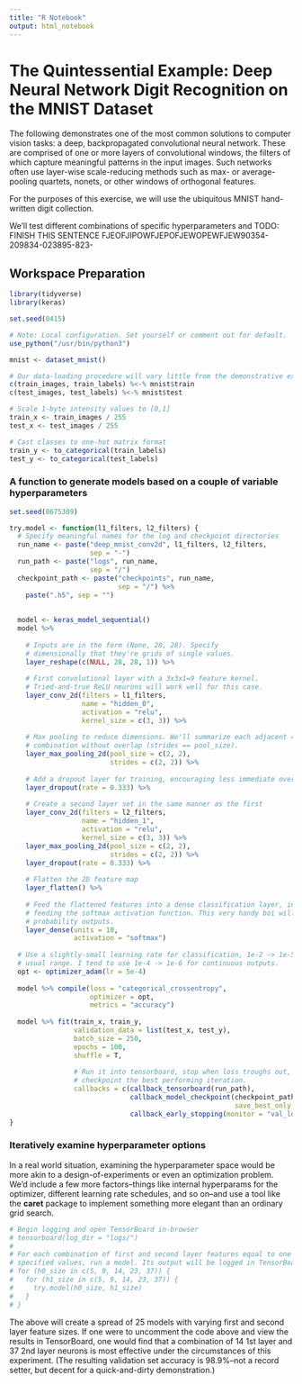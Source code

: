 ```yaml
---
title: "R Notebook"
output: html_notebook
---
```


# The Quintessential Example: Deep Neural Network Digit Recognition on the MNIST Dataset

The following demonstrates one of the most common solutions to computer vision tasks: a deep, backpropagated convolutional neural network. These are comprised of one or more layers of convolutional windows, the filters of which capture meaningful patterns in the input images. Such networks often use layer-wise scale-reducing methods such as max- or average-pooling quartets, nonets, or other windows of orthogonal features.


For the purposes of this exercise, we will use the ubiquitous MNIST hand-written digit collection.


We'll test different combinations of specific hyperparameters and TODO: FINISH THIS SENTENCE FJEOFJIPOWFJEPOFJEWOPEWFJEW90354-209834-023895-823-

## Workspace Preparation
```r
library(tidyverse)
library(keras)

set.seed(0415)

# Note: Local configuration. Set yourself or comment out for default.
use_python("/usr/bin/python3")

mnist <- dataset_mnist()

# Our data-loading procedure will vary little from the demonstrative examples.
c(train_images, train_labels) %<-% mnist$train
c(test_images, test_labels) %<-% mnist$test

# Scale 1-byte intensity values to [0,1]
train_x <- train_images / 255
test_x <- test_images / 255

# Cast classes to one-hot matrix format
train_y <- to_categorical(train_labels)
test_y <- to_categorical(test_labels)
```

### A function to generate models based on a couple of variable hyperparameters

```r
set.seed(8675309)

try.model <- function(l1_filters, l2_filters) {
  # Specify meaningful names for the log and checkpoint directories
  run_name <- paste("deep_mnist_conv2d", l1_filters, l2_filters,
                    sep = "-")
  run_path <- paste("logs", run_name,
                    sep = "/")
  checkpoint_path <- paste("checkpoints", run_name,
                           sep = "/") %>%
    paste(".h5", sep = "")
  
  
  model <- keras_model_sequential()
  model %>%
    
    # Inputs are in the form (None, 28, 28). Specify
    # dimensionally that they're grids of single values.
    layer_reshape(c(NULL, 28, 28, 1)) %>%
    
    # First convolutional layer with a 3x3x1=9 feature kernel.
    # Tried-and-true ReLU neurons will work well for this case.
    layer_conv_2d(filters = l1_filters,
                  name = "hidden_0",
                  activation = "relu",
                  kernel_size = c(3, 3)) %>%
    
    # Max pooling to reduce dimensions. We'll summarize each adjacent 4-value
    # combination without overlap (strides == pool_size).
    layer_max_pooling_2d(pool_size = c(2, 2),
                         strides = c(2, 2)) %>%
    
    # Add a dropout layer for training, encouraging less immediate overfitting
    layer_dropout(rate = 0.333) %>%
    
    # Create a second layer set in the same manner as the first
    layer_conv_2d(filters = l2_filters,
                  name = "hidden_1",
                  activation = "relu",
                  kernel_size = c(3, 3)) %>%
    layer_max_pooling_2d(pool_size = c(2, 2),
                         strides = c(2, 2)) %>%
    layer_dropout(rate = 0.333) %>%
    
    # Flatten the 2D feature map
    layer_flatten() %>%
    
    # Feed the flattened features into a dense classification layer, in turn
    # feeding the softmax activation function. This very handy boi will yield
    # probability outputs.
    layer_dense(units = 10,
                activation = "softmax")
  
  # Use a slightly-small learning rate for classification, 1e-2 -> 1e-5 being the
  # usual range. I tend to use 1e-4 -> 1e-6 for continuous outputs.
  opt <- optimizer_adam(lr = 5e-4)
  
  model %>% compile(loss = "categorical_crossentropy",
                    optimizer = opt,
                    metrics = "accuracy")
  
  model %>% fit(train_x, train_y,
                validation_data = list(test_x, test_y),
                batch_size = 250,
                epochs = 100,
                shuffle = T,
                
                # Run it into tensorboard, stop when loss troughs out, and
                # checkpoint the best performing iteration.
                callbacks = c(callback_tensorboard(run_path),
                              callback_model_checkpoint(checkpoint_path,
                                                        save_best_only = TRUE),
                              callback_early_stopping(monitor = "val_loss")))
}
```


### Iteratively examine hyperparameter options

In a real world situation, examining the hyperparameter space would be more akin to a design-of-experiments or even an optimization problem. We'd include a few more factors--things like internal hyperparams for the optimizer, different learning rate schedules, and so on--and use a tool like the **caret** package to implement something more elegant than an ordinary grid search.

```r
# Begin logging and open TensorBoard in-browser
# tensorboard(log_dir = "logs/")
# 
# For each combination of first and second layer features equal to one of the
# specified values, run a model. Its output will be logged in TensorBoard.
# for (h0_size in c(5, 9, 14, 23, 37)) {
#   for (h1_size in c(5, 9, 14, 23, 37)) {
#     try.model(h0_size, h1_size)
#   }
# }
```

The above will create a spread of 25 models with varying first and second layer feature sizes. If one were to uncomment the code above and view the results in TensorBoard, one would find that a combination of 14 1st layer and 37 2nd layer neurons is most effective under the circumstances of this experiment. (The resulting validation set accuracy is 98.9%--not a record setter, but decent for a quick-and-dirty demonstration.)
